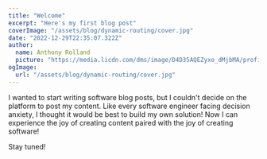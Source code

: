 ```yaml
---
title: "Welcome"
excerpt: "Here's my first blog post"
coverImage: "/assets/blog/dynamic-routing/cover.jpg"
date: "2022-12-29T22:35:07.322Z"
author:
  name: Anthony Rolland
  picture: "https://media.licdn.com/dms/image/D4D35AQEZyxo_dMjbMA/profile-framedphoto-shrink_100_100/0/1670519479753?e=1672977600&v=beta&t=nCsjIhV8KTriCxjJQ9kLcxs5exT26xquyISF7NQwtNQ"
ogImage:
  url: "/assets/blog/dynamic-routing/cover.jpg"
---
```


I wanted to start writing software blog posts, but I couldn't decide on the platform to post my content. Like every software engineer facing decision anxiety, I thought it would be best to build my own solution! Now I can experience the joy of creating content paired with the joy of creating software!

Stay tuned!
